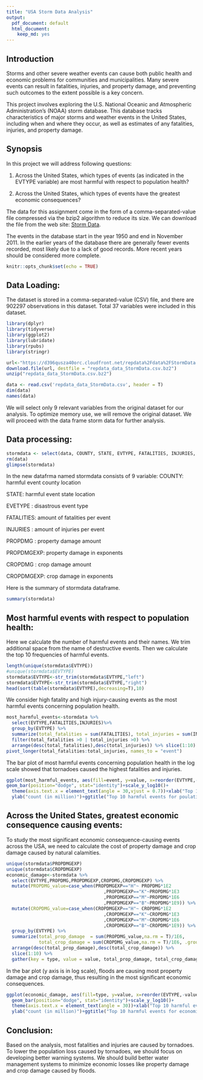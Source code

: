 ```yaml
---
title: "USA Storm Data Analysis"
output:
  pdf_document: default
  html_document:
    keep_md: yes
---
```

## Introduction

Storms and other severe weather events can cause both public health and economic problems for communities and municipalities. Many severe events can result in fatalities, injuries, and property damage, and preventing such outcomes to the extent possible is a key concern.

This project involves exploring the U.S. National Oceanic and Atmospheric Administration's (NOAA) storm database. This database tracks characteristics of major storms and weather events in the United States, including when and where they occur, as well as estimates of any fatalities, injuries, and property damage.

## Synopsis
In this project we will address following questions:

1. Across the United States, which types of events (as indicated in the EVTYPE variable) are most harmful with respect to population health?

2. Across the United States, which types of events have the greatest economic consequences?

The data for this assignment come in the form of a comma-separated-value file compressed via the bzip2 algorithm to reduce its size. We can download the file from the  web site: [Storm Data](https://d396qusza40orc.cloudfront.net/repdata%2Fdata%2FStormData.csv.bz2).

The events in the database start in the year 1950 and end in November 2011. In the earlier years of the database there are generally fewer events recorded, most likely due to a lack of good records. More recent years should be considered more complete.

```r
knitr::opts_chunk$set(echo = TRUE)
```

## Data Loading:

The dataset is stored in a comma-separated-value (CSV) file, and there are 902297 observations in this dataset. Total 37 variables were included in this dataset.

```r
library(dplyr)
library(tidyverse)
library(ggplot2)
library(lubridate)
library(rpubs)
library(stringr)

url<-"https://d396qusza40orc.cloudfront.net/repdata%2Fdata%2FStormData.csv.bz2"
download.file(url, destfile = "repdata_data_StormData.csv.bz2")
unzip("repdata_data_StormData.csv.bz2")

data <- read.csv('repdata_data_StormData.csv', header = T)
dim(data)
names(data)

```

We will select only 9 relevant variables from the original dataset for our analysis. To optimize memory use, we will remove the original dataset.
We will proceed with the data frame storm data for further analysis.

## Data processing:
```r
stormdata <- select(data, COUNTY, STATE, EVTYPE, FATALITIES, INJURIES, PROPDMG, PROPDMGEXP, CROPDMG, CROPDMGEXP)
rm(data)
glimpse(stormdata)

```

In the new datafrma named stormdata consists of 9 variable:
COUNTY: harmful event county location

STATE: harmful event state location

EVETYPE : disastrous event type

FATALITIES: amount of fatalities per event

INJURIES : amount of injuries per event

PROPDMG : property damage amount

PROPDMGEXP: property damage in exponents

CROPDMG : crop damage amount

CROPDMGEXP: crop damage in exponents

Here is the summary of stormdata dataframe.

```r
summary(stormdata)
```

## Most harmful events with respect to population health:

Here we calculate the number of harmful events and their names. We trim additional space from the name of destructive events. Then we calculate the top 10 frequencies of harmful events.

```r
length(unique(stormdata$EVTYPE))
#unique(stormdata$EVTYPE)
stormdata$EVTYPE<-str_trim(stormdata$EVTYPE,"left")
stormdata$EVTYPE<-str_trim(stormdata$EVTYPE,"right")  
head(sort(table(stormdata$EVTYPE),decreasing=T),10)
```

We consider high fatality and high injury-causing events as the most harmful events concerning population health.

```r
most_harmful_events<-stormdata %>%
  select(EVTYPE,FATALITIES,INJURIES)%>%
  group_by(EVTYPE) %>%
  summarize(total_fatalities = sum(FATALITIES), total_injuries = sum(INJURIES), .groups='drop')%>%
  filter(total_fatalities >0 | total_injuries >0) %>%
  arrange(desc(total_fatalities),desc(total_injuries)) %>% slice(1:10) %>%
pivot_longer(total_fatalities:total_injuries, names_to = "event") 

```

The bar plot of most harmful events concerning population health in the log scale showed that tornadoes caused the highest fatalities and injuries.

```r
ggplot(most_harmful_events, aes(fill=event, y=value, x=reorder(EVTYPE,-value),value)) + 
geom_bar(position="dodge", stat="identity")+scale_y_log10()+
  theme(axis.text.x = element_text(angle = 30,vjust = 0.7))+xlab("Top 10 harmful events")+
  ylab("count (in million)")+ggtitle("Top 10 harmful events for poulation health in USA")

```

## Across the United States, greatest economic consequence causing events:

To study the most significant economic consequence-causing events across the USA, we need to calculate the cost of property damage and crop damage caused by natural calamities.

```r
unique(stormdata$PROPDMGEXP)
unique(stormdata$CROPDMGEXP)
economic_damage<-stormdata %>% 
  select(EVTYPE,PROPDMG,PROPDMGEXP,CROPDMG,CROPDMGEXP) %>%
  mutate(PROPDMG_value=case_when(PROPDMGEXP=="H"~ PROPDMG*1E2
                                    ,PROPDMGEXP=="K"~PROPDMG*1E3
                                    ,PROPDMGEXP=="M"~PROPDMG*1E6
                                    ,PROPDMGEXP=="B"~PROPDMG*1E9)) %>%
  mutate(CROPDMG_value=case_when(CROPDMGEXP=="H"~ CROPDMG*1E2
                                    ,CROPDMGEXP=="K"~CROPDMG*1E3
                                    ,CROPDMGEXP=="M"~CROPDMG*1E6
                                    ,CROPDMGEXP=="B"~CROPDMG*1E9)) %>%
  group_by(EVTYPE) %>%
  summarize(total_prop_damage  = sum(PROPDMG_value,na.rm = T)/1E6, 
            total_crop_damage = sum(CROPDMG_value,na.rm = T)/1E6, .groups='drop')%>%
  arrange(desc(total_prop_damage),desc(total_crop_damage)) %>%
  slice(1:10) %>%
  gather(key = type, value = value, total_prop_damage, total_crop_damage) 
```

In the bar plot (y axis is in log scale), floods are causing most property damage and crop damage, thus resulting in the most significant economic consequences.

```r
ggplot(economic_damage, aes(fill=type, y=value, x=reorder(EVTYPE,-value),value)) + 
  geom_bar(position="dodge", stat="identity")+scale_y_log10()+
  theme(axis.text.x = element_text(angle = 30))+xlab("Top 10 harmful events")+
  ylab("count (in million)")+ggtitle("Top 10 harmful events for economic loss in USA")

```

## Conclusion:

Based on the analysis, most fatalities and injuries are caused by tornadoes. To lower the population loss caused by tornadoes, we should focus on developing better warning systems. We should build better water management systems to minimize economic losses like property damage and crop damage caused by floods.
